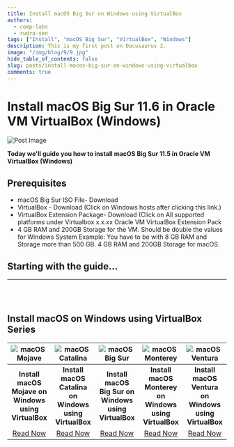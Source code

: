 ```yaml
---
title: Install macOS Big Sur on Windows using VirtualBox
authors:
  - comp-labs
  - rudra-sen
tags: ["Install", "macOS Big Sur", "VirtualBox", "Windows"]
description: This is my first post on Docusaurus 2.
image: "/img/blog/9/9.jpg"
hide_table_of_contents: false
slug: posts/install-macos-big-sur-on-windows-using-virtualbox
comments: true
---
```



# Install macOS Big Sur 11.6 in Oracle VM VirtualBox (Windows)

![Post Image](/img/blog/9/9.jpg)

**Today we'll guide you how to install macOS Big Sur 11.5 in Oracle VM VirtualBox (Windows)**

<!-- truncate -->

## Prerequisites

- macOS Big Sur ISO File- Download
- VirtualBox - Download (Click on Windows hosts after clicking this link.)
- VirtualBox Extension Package- Download (Click on All supported platforms under Virtualbox x.x.xx Oracle VM VirtualBox Extension Pack
- 4 GB RAM and 200GB Storage for the VM. Should be double the values for Windows System Example: You have to be with 8 GB RAM and Storage more than 500 GB. 4 GB RAM and 200GB Storage for macOS.

## Starting with the guide...

---

<br></br>

## Install macOS on Windows using VirtualBox Series

| ![macOS Mojave](/img/blog/11/11.jpg) 	| ![macOS Catalina](/img/blog/10/10.jpg) 	| ![macOS Big Sur](/img/blog/9/9.jpg) 	| ![macOS Monterey](/img/blog/12/12.jpg) 	|                  ![macOS Ventura](/img/blog/16/16.jpg)                  	|
|:----------------------------------------------------------------------------------------:	|:--------------------------------------------------------------------------------------------:	|:-----------------------------------------------------------------------------------------:	|:--------------------------------------------------------------------------------------------:	|:-------------------------------------------------------------------------:	|
|                   **Install macOS Mojave on Windows using VirtualBox**                   	|                    **Install macOS Catalina on Windows using VirtualBox**                    	|                   **Install macOS Big Sur on Windows using VirtualBox**                   	|                    **Install macOS Monterey on Windows using VirtualBox**                    	|           **Install macOS Ventura on Windows using VirtualBox**           	|
|         [Read Now](/blog/posts/install-macos-mojave-on-windows-using-virtualbox)         	|          [Read Now](/blog/posts/install-macos-catalina-on-windows-using-virtualbox)          	|         [Read Now](/blog/posts/install-macos-big-sur-on-windows-using-virtualbox)         	|          [Read Now](/blog/posts/install-macos-monterey-on-windows-using-virtualbox)          	| [Read Now](/blog/posts/install-macos-ventura-on-windows-using-virtualbox) 	|
